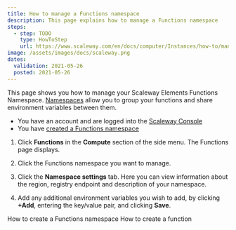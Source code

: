 ```yaml
---
title: How to manage a Functions namespace
description: This page explains how to manage a Functions namespace
steps:
  - step: TODO
    type: HowToStep
    url: https://www.scaleway.com/en/docs/computer/Instances/how-to/manage-a-functions-namespace
image: /assets/images/docs/scaleway.png
dates:
  validation: 2021-05-26
  posted: 2021-05-26
---
```


This page shows you how to manage your Scaleway Elements Functions Namespace. [Namespaces](/compute/functions/concepts/#namespace) allow you to group your functions and share environment variables between them.

<Message type="requirement">

  - You have an account and are logged into the [Scaleway Console](https://console.scaleway.com)
  - You have [created a Functions namespace](/compute/functions/how-to/create-a-functions-namespace/)

</Message>

1. Click **Functions** in the **Compute** section of the side menu. The Functions page displays.

2. Click the Functions namespace you want to manage. 

3. Click the **Namespace settings** tab. Here you can view information about the region, registry endpoint and description of your namespace.

    <Lightbox src="scaleway-manage-func-namespace.png" alt="" />

4. Add any additional environment variables you wish to add, by clicking **+Add**, entering the key/value pair, and clicking **Save**.

<Navigation>
  <PreviousButton to="/compute/functions/how-to/create-a-functions-namespace/">How to create a Functions namespace</PreviousButton>
  <NextButton to="/compute/functions/how-to/create-a-function/">How to create a function</NextButton>
</Navigation>
